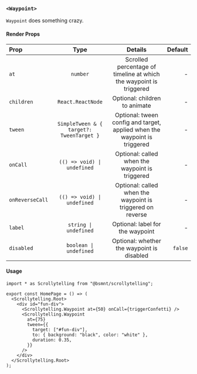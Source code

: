 ### `<Waypoint>`

`Waypoint` does something crazy.

#### Render Props

| Prop            |                   Type                   |                                  Details                                  | Default |
| :-------------- | :--------------------------------------: | :-----------------------------------------------------------------------: | ------: |
| `at`            |                 `number`                 |    Scrolled percentage of timeline at which the waypoint is triggered     |       - |
| `children`      |            `React.ReactNode`             |                       Optional: children to animate                       |       - |
| `tween`         | `SimpleTween & { target?: TweenTarget }` | Optional: tween config and target, applied when the waypoint is triggered |       - |
| `onCall`        |       `(() => void) \| undefined`        |              Optional: called when the waypoint is triggered              |       - |
| `onReverseCall` |       `(() => void) \| undefined`        |        Optional: called when the waypoint is triggered on reverse         |       - |
| `label`         |          `string \| undefined`           |                     Optional: label for the waypoint                      |       - |
| `disabled`      |          `boolean \| undefined`          |                Optional: whether the waypoint is disabled                 | `false` |

#### Usage

```tsx copy
import * as Scrollytelling from "@bsmnt/scrollytelling";

export const HomePage = () => (
  <Scrollytelling.Root>
    <div id="fun-div">
      <Scrollytelling.Waypoint at={50} onCall={triggerConfetti} />
      <Scrollytelling.Waypoint
        at={75}
        tween={{
          target: ["#fun-div"],
          to: { background: "black", color: "white" },
          duration: 0.35,
        }}
      />
    </div>
  </Scrollytelling.Root>
);
```
